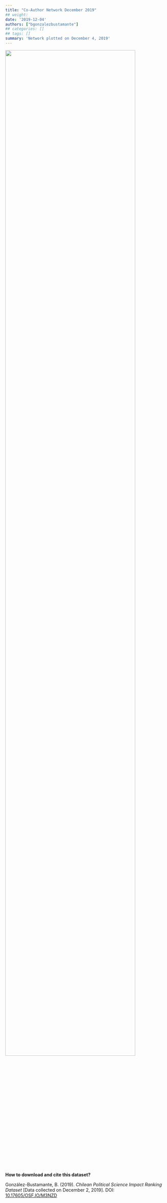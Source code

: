 ```yaml
---
title: "Co-Author Network December 2019"
## weight: 
date: '2019-12-04'
authors: ["bgonzalezbustamante"]
## categories: []
## tags: []
summary: 'Network plotted on December 4, 2019'
---
```


![](Network-Dec-2019.png){ width=90% }

**How to download and cite this dataset?**

González-Bustamante, B. (2019). *Chilean Political Science Impact Ranking Dataset* [Data collected on December 2, 2019]. DOI: [10.17605/OSF.IO/M3NZD](http://doi.org/10.17605/OSF.IO/M3NZD)
